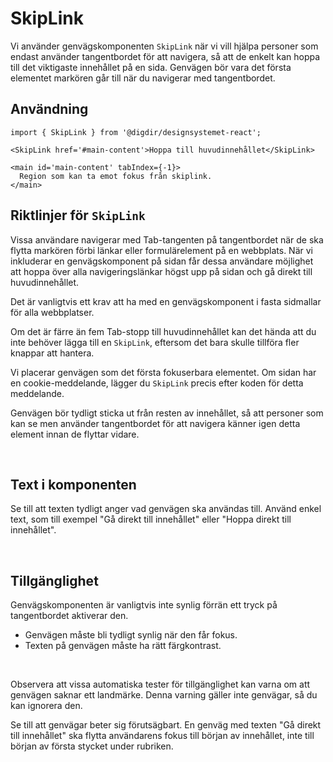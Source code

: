 

<Meta of={SkipLinkStories} />

# SkipLink

Vi använder genvägskomponenten `SkipLink` när vi vill hjälpa personer som endast använder tangentbordet för att navigera, så att de enkelt kan hoppa till det viktigaste innehållet på en sida. Genvägen bör vara det första elementet markören går till när du navigerar med tangentbordet.

<Primary />
<Controls />

## Användning

```tsx
import { SkipLink } from '@digdir/designsystemet-react';

<SkipLink href='#main-content'>Hoppa till huvudinnehållet</SkipLink>

<main id='main-content' tabIndex={-1}>
  Region som kan ta emot fokus från skiplink.
</main>
```

## Riktlinjer för `SkipLink`

Vissa användare navigerar med Tab-tangenten på tangentbordet när de ska flytta markören förbi länkar eller formulärelement på en webbplats. När vi inkluderar en genvägskomponent på sidan får dessa användare möjlighet att hoppa över alla navigeringslänkar högst upp på sidan och gå direkt till huvudinnehållet.

Det är vanligtvis ett krav att ha med en genvägskomponent i fasta sidmallar för alla webbplatser.

Om det är färre än fem Tab-stopp till huvudinnehållet kan det hända att du inte behöver lägga till en `SkipLink`, eftersom det bara skulle tillföra fler knappar att hantera.

Vi placerar genvägen som det första fokuserbara elementet. Om sidan har en cookie-meddelande, lägger du `SkipLink` precis efter koden för detta meddelande.

Genvägen bör tydligt sticka ut från resten av innehållet, så att personer som kan se men använder tangentbordet för att navigera känner igen detta element innan de flyttar vidare.

<br />

## Text i komponenten

Se till att texten tydligt anger vad genvägen ska användas till. Använd enkel text, som till exempel "Gå direkt till innehållet" eller "Hoppa direkt till innehållet".

<br />

## Tillgänglighet

Genvägskomponenten är vanligtvis inte synlig förrän ett tryck på tangentbordet aktiverar den.

- Genvägen måste bli tydligt synlig när den får fokus.
- Texten på genvägen måste ha rätt färgkontrast.

<br />

Observera att vissa automatiska tester för tillgänglighet kan varna om att genvägen saknar ett landmärke. Denna varning gäller inte genvägar, så du kan ignorera den.

Se till att genvägar beter sig förutsägbart. En genväg med texten "Gå direkt till innehållet" ska flytta användarens fokus till början av innehållet, inte till början av första stycket under rubriken.